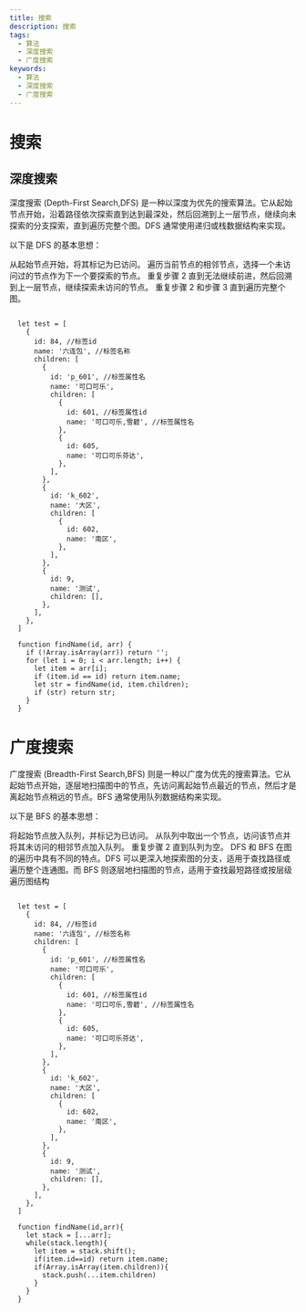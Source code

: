 ```yaml
---
title: 搜索
description: 搜索
tags:
  - 算法
  - 深度搜索
  - 广度搜索
keywords:
  - 算法
  - 深度搜索
  - 广度搜索
---
```

# 搜索

## 深度搜索

深度搜索 (Depth-First Search,DFS) 是一种以深度为优先的搜索算法。它从起始节点开始，沿着路径依次探索直到达到最深处，然后回溯到上一层节点，继续向未探索的分支探索，直到遍历完整个图。DFS 通常使用递归或栈数据结构来实现。

以下是 DFS 的基本思想：

从起始节点开始，将其标记为已访问。
遍历当前节点的相邻节点，选择一个未访问过的节点作为下一个要探索的节点。
重复步骤 2 直到无法继续前进，然后回溯到上一层节点，继续探索未访问的节点。
重复步骤 2 和步骤 3 直到遍历完整个图。

```ts:深度搜索

  let test = [
    {
      id: 84, //标签id
      name: '六连包', //标签名称
      children: [
        {
          id: 'p_601', //标签属性名
          name: '可口可乐',
          children: [
            {
              id: 601, //标签属性id
              name: '可口可乐,雪碧', //标签属性名
            },
            {
              id: 605,
              name: '可口可乐芬达',
            },
          ],
        },
        {
          id: 'k_602',
          name: '大区',
          children: [
            {
              id: 602,
              name: '南区',
            },
          ],
        },
        {
          id: 9,
          name: '测试',
          children: [],
        },
      ],
    },
  ]

  function findName(id, arr) {
    if (!Array.isArray(arr)) return '';
    for (let i = 0; i < arr.length; i++) {
      let item = arr[i];
      if (item.id == id) return item.name;
      let str = findName(id, item.children);
      if (str) return str;
    }
  }

```

# 广度搜索

广度搜索 (Breadth-First Search,BFS) 则是一种以广度为优先的搜索算法。它从起始节点开始，逐层地扫描图中的节点，先访问离起始节点最近的节点，然后才是离起始节点稍远的节点。BFS 通常使用队列数据结构来实现。

以下是 BFS 的基本思想：

将起始节点放入队列，并标记为已访问。
从队列中取出一个节点，访问该节点并将其未访问的相邻节点加入队列。
重复步骤 2 直到队列为空。
DFS 和 BFS 在图的遍历中具有不同的特点。DFS 可以更深入地探索图的分支，适用于查找路径或遍历整个连通图。而 BFS 则逐层地扫描图的节点，适用于查找最短路径或按层级遍历图结构

```ts:广度搜索

  let test = [
    {
      id: 84, //标签id
      name: '六连包', //标签名称
      children: [
        {
          id: 'p_601', //标签属性名
          name: '可口可乐',
          children: [
            {
              id: 601, //标签属性id
              name: '可口可乐,雪碧', //标签属性名
            },
            {
              id: 605,
              name: '可口可乐芬达',
            },
          ],
        },
        {
          id: 'k_602',
          name: '大区',
          children: [
            {
              id: 602,
              name: '南区',
            },
          ],
        },
        {
          id: 9,
          name: '测试',
          children: [],
        },
      ],
    },
  ]

  function findName(id,arr){
    let stack = [...arr];
    while(stack.length){
      let item = stack.shift();
      if(item.id==id) return item.name;
      if(Array.isArray(item.children)){
        stack.push(...item.children)
      }
    }
  }
```